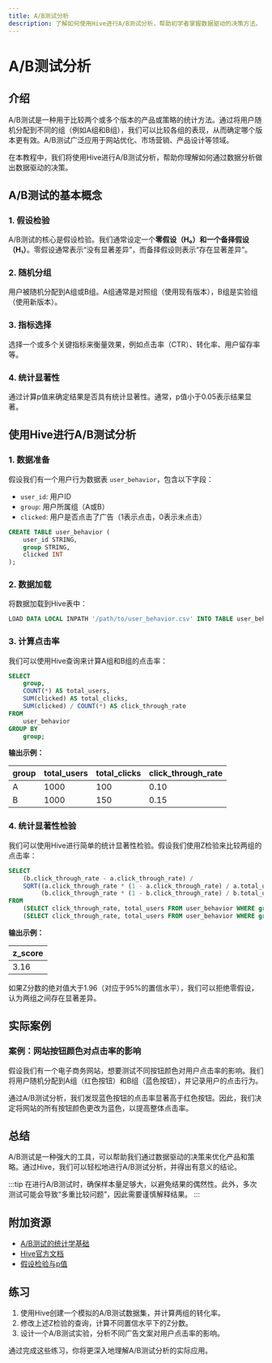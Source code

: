 ```yaml
---
title: A/B测试分析
description: 了解如何使用Hive进行A/B测试分析，帮助初学者掌握数据驱动的决策方法。
---
```


# A/B测试分析

## 介绍

A/B测试是一种用于比较两个或多个版本的产品或策略的统计方法。通过将用户随机分配到不同的组（例如A组和B组），我们可以比较各组的表现，从而确定哪个版本更有效。A/B测试广泛应用于网站优化、市场营销、产品设计等领域。

在本教程中，我们将使用Hive进行A/B测试分析，帮助你理解如何通过数据分析做出数据驱动的决策。

## A/B测试的基本概念

### 1. 假设检验
A/B测试的核心是假设检验。我们通常设定一个**零假设（H₀）**和一个**备择假设（H₁）**。零假设通常表示“没有显著差异”，而备择假设则表示“存在显著差异”。

### 2. 随机分组
用户被随机分配到A组或B组。A组通常是对照组（使用现有版本），B组是实验组（使用新版本）。

### 3. 指标选择
选择一个或多个关键指标来衡量效果，例如点击率（CTR）、转化率、用户留存率等。

### 4. 统计显著性
通过计算p值来确定结果是否具有统计显著性。通常，p值小于0.05表示结果显著。

## 使用Hive进行A/B测试分析

### 1. 数据准备
假设我们有一个用户行为数据表 `user_behavior`，包含以下字段：
- `user_id`: 用户ID
- `group`: 用户所属组（A或B）
- `clicked`: 用户是否点击了广告（1表示点击，0表示未点击）

```sql
CREATE TABLE user_behavior (
    user_id STRING,
    group STRING,
    clicked INT
);
```

### 2. 数据加载
将数据加载到Hive表中：

```sql
LOAD DATA LOCAL INPATH '/path/to/user_behavior.csv' INTO TABLE user_behavior;
```

### 3. 计算点击率
我们可以使用Hive查询来计算A组和B组的点击率：

```sql
SELECT 
    group,
    COUNT(*) AS total_users,
    SUM(clicked) AS total_clicks,
    SUM(clicked) / COUNT(*) AS click_through_rate
FROM 
    user_behavior
GROUP BY 
    group;
```

**输出示例：**

| group | total_users | total_clicks | click_through_rate |
|-------|-------------|--------------|--------------------|
| A     | 1000        | 100          | 0.10               |
| B     | 1000        | 150          | 0.15               |

### 4. 统计显著性检验
我们可以使用Hive进行简单的统计显著性检验。假设我们使用Z检验来比较两组的点击率：

```sql
SELECT 
    (b.click_through_rate - a.click_through_rate) / 
    SQRT((a.click_through_rate * (1 - a.click_through_rate) / a.total_users) + 
         (b.click_through_rate * (1 - b.click_through_rate) / b.total_users)) AS z_score
FROM 
    (SELECT click_through_rate, total_users FROM user_behavior WHERE group = 'A') a,
    (SELECT click_through_rate, total_users FROM user_behavior WHERE group = 'B') b;
```

**输出示例：**

| z_score |
|---------|
| 3.16    |

如果Z分数的绝对值大于1.96（对应于95%的置信水平），我们可以拒绝零假设，认为两组之间存在显著差异。

## 实际案例

### 案例：网站按钮颜色对点击率的影响

假设我们有一个电子商务网站，想要测试不同按钮颜色对用户点击率的影响。我们将用户随机分配到A组（红色按钮）和B组（蓝色按钮），并记录用户的点击行为。

通过A/B测试分析，我们发现蓝色按钮的点击率显著高于红色按钮。因此，我们决定将网站的所有按钮颜色更改为蓝色，以提高整体点击率。

## 总结

A/B测试是一种强大的工具，可以帮助我们通过数据驱动的决策来优化产品和策略。通过Hive，我们可以轻松地进行A/B测试分析，并得出有意义的结论。

:::tip
在进行A/B测试时，确保样本量足够大，以避免结果的偶然性。此外，多次测试可能会导致“多重比较问题”，因此需要谨慎解释结果。
:::

## 附加资源

- [A/B测试的统计学基础](https://en.wikipedia.org/wiki/A/B_testing)
- [Hive官方文档](https://hive.apache.org/)
- [假设检验与p值](https://www.statisticshowto.com/probability-and-statistics/hypothesis-testing/)

## 练习

1. 使用Hive创建一个模拟的A/B测试数据集，并计算两组的转化率。
2. 修改上述Z检验的查询，计算不同置信水平下的Z分数。
3. 设计一个A/B测试实验，分析不同广告文案对用户点击率的影响。

通过完成这些练习，你将更深入地理解A/B测试分析的实际应用。